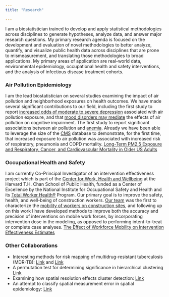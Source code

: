 ```yaml
---
title: "Research"

---
```

I am a biostatistician trained to develop and apply statistical methodologies across disciplines to generate hypotheses, analyze data, and answer major research questions. My primary research agenda is focused on the development and evaluation of novel methodologies to better analyze, quantify, and visualize public health data across disciplines that are prone to mismeasurement, and translating those methodologies to broad applications. My primary areas of application are real-world data, environmental epidemiology, occupational health and safety interventions, and the analysis of infectious disease treatment cohorts. 

### Air Pollution Epidemiology
I am the lead biostatistician on several studies examining the impact of air pollution and neighborhood exposures on health outcomes. We have made several significant contributions to our field, including the first study to report [increased odds of moderate to severe depression](https://www.ncbi.nlm.nih.gov/pmc/articles/PMC5332196/) associated with air pollution exposure, and that [mood disorders may mediate](http://www.sciencedirect.com/science/article/pii/S0160412016307589) the effects of air pollution on cognitive impairment. The first study to report significant associations between air pollution and [anemia](http://www.sciencedirect.com/science/article/pii/S0160412016303737). Already we have been able to leverage the size of the [CMS](https://www.cms.gov) database to demonstrate, for the first time, that increased exposure to air pollution was associated with increased risk of respiratory, pneumonia and COPD mortality. [Long-Term PM2.5 Exposure and Respiratory, Cancer, and Cardiovascular Mortality in Older US Adults](https://academic.oup.com/aje/article/186/8/961/3852285)

### Occupational Health and Safety 
I am currently Co-Principal Investigator of an intervention effectiveness project which is part of the [Center for Work, Health and Wellbeing](http://centerforworkhealth.sph.harvard.edu) at the Harvard T.H. Chan School of Public Health, funded as a Center of Excellence by the National Institute for Occupational Safety and Health and its [Total Worker Health®](https://www.cdc.gov/niosh/twh/) Program. Our primary goal is to improve the safety, health, and well-being of construction workers. 
[Our team](http://www.northeastern.edu/ergonomics/) was the first to characterize the [mobility of workers on construction sites](http://onlinelibrary.wiley.com/doi/10.1002/ajim.22461/abstract), and following up on this work I have developed methods to improve both the accuracy and precision of interventions on mobile work forces, by incorporating intervention dose in the modeling, as opposed to performing intent-to-treat or complete case analyses. [The Effect of Workforce Mobility on Intervention Effectiveness Estimates](https://academic.oup.com/annweh/advance-article/doi/10.1093/annweh/wxx112/4830164)

### Other Collaborations
* Interesting methods for risk mapping of multidrug-resistant tuberculosis (MDR-TB): [Link](https://www.ncbi.nlm.nih.gov/pubmed/22401962) and  [Link](https://academic.oup.com/jid/article/213/2/287/2459265/Identifying-Hotspots-of-Multidrug-Resistant)
* A permutation test for determining significance in hierarchical clustering [Link](http://www.sciencedirect.com/science/article/pii/S0167947309002217)
* Examining how spatial resolution effects cluster detection: [Link](https://ij-healthgeographics.biomedcentral.com/articles/10.1186/1476-072X-6-52)
* An attempt to classify spatial measurement error in spatial epidemiology: [Link](https://ij-healthgeographics.biomedcentral.com/articles/10.1186/s12942-016-0049-5)